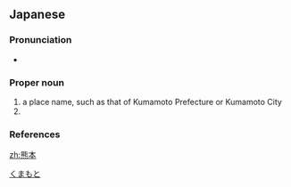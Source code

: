 ==Japanese==
{{wikipedia|lang=ja}}
{{ja-kanjitab|くま|もと|yomi=k}}

===Pronunciation===
* {{ja-pron|くまもと|acc=0|acc_ref=NHK}}

===Proper noun===
{{ja-pos|proper noun|くまもと}}

# a place name, such as that of Kumamoto Prefecture or Kumamoto City
# {{surname|lang=ja|sort=くまもと}}

===References===
<references/>

[[Category:ja:Cities|くまもと]]

[[zh:熊本]]